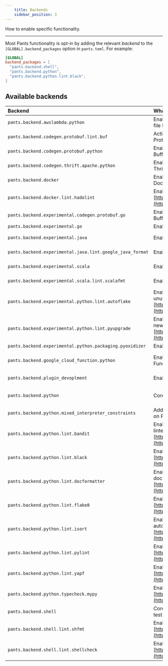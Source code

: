 ```yaml
---
    title: Backends
    sidebar_position: 3
---
```


How to enable specific functionality.

---

Most Pants functionality is opt-in by adding the relevant _backend_ to the `[GLOBAL].backend_packages` option in `pants.toml`. For example:

```toml title="pants.toml"
[GLOBAL]
backend_packages = [
  "pants.backend.shell",
  "pants.backend.python",
  "pants.backend.python.lint.black",
]
```

## Available backends

| Backend                                                   | What it does                                                                                                                              | Docs                                                                             |
| :-------------------------------------------------------- | :---------------------------------------------------------------------------------------------------------------------------------------- | :------------------------------------------------------------------------------- |
| `pants.backend.awslambda.python`                          | Enables generating an AWS Lambda zip file from Python code.                                                                               | [AWS Lambda](../../python/integrations/aws-lambda.mdx)                           |
| `pants.backend.codegen.protobuf.lint.buf`                 | Activate the Buf formatter and linter for Protocol Buffers.                                                                               | [Protobuf](../../python/integrations/protobuf-and-grpc.mdx)                      |
| `pants.backend.codegen.protobuf.python`                   | Enables generating Python from Protocol Buffers. Includes gRPC support.                                                                   | [Protobuf and gRPC](../../python/integrations/protobuf-and-grpc.mdx)             |
| `pants.backend.codegen.thrift.apache.python`              | Enables generating Python from Apache Thrift.                                                                                             | [Thrift](../../python/integrations/thrift.mdx)                                   |
| `pants.backend.docker`                                    | Enables building, running, and publishing Docker images.                                                                                  | [Docker overview](../../docker/index.mdx)                                        |
| `pants.backend.docker.lint.hadolint`                      | Enables Hadolint, a Docker linter: [https://github.com/hadolint/hadolint](https://github.com/hadolint/hadolint)                           | [Docker overview](../../docker/index.mdx)                                        |
| `pants.backend.experimental.codegen.protobuf.go`          | Enables generating Go from Protocol Buffers.                                                                                              |                                                                                  |
| `pants.backend.experimental.go`                           | Enables Go support.                                                                                                                       | [Go overview](../../go/index.mdx)                                                |
| `pants.backend.experimental.java`                         | Enables core Java support.                                                                                                                | [Java & Scala overview](../../java-and-scala/index.mdx)                          |
| `pants.backend.experimental.java.lint.google_java_format` | Enables Google Java Format.                                                                                                               | [Java & Scala overview](../../java-and-scala/index.mdx)                          |
| `pants.backend.experimental.scala`                        | Enables core Scala support.                                                                                                               | [Java & Scala overview](../../java-and-scala/index.mdx)                          |
| `pants.backend.experimental.scala.lint.scalafmt`          | Enables the Scalafmt formatter.                                                                                                           | [Java & Scala overview](../../java-and-scala/index.mdx)                          |
| `pants.backend.experimental.python.lint.autoflake`        | Enables Autoflake, which removes unused Python imports: [https://pypi.org/project/autoflake/](https://pypi.org/project/autoflake/)        | [Linters and formatters](../../python/overview/linters-and-formatters.mdx)       |
| `pants.backend.experimental.python.lint.pyupgrade`        | Enables Pyupgrade, which upgrades to new Python syntax: [https://pypi.org/project/pyupgrade/](https://pypi.org/project/pyupgrade/)        | [Linters and formatters](../../python/overview/linters-and-formatters.mdx)       |
| `pants.backend.experimental.python.packaging.pyoxidizer`  | Enables `pyoxidizer_binary` target.                                                                                                       | [PyOxidizer](../../python/integrations/pyoxidizer.mdx)                           |
| `pants.backend.google_cloud_function.python`              | Enables generating a Google Cloud Function from Python code.                                                                              | [Google Cloud Function](../../python/integrations/google-cloud-functions.mdx)    |
| `pants.backend.plugin_devoplment`                         | Enables `pants_requirements` target.                                                                                                      | [Plugins overview](../../writing-plugins/plugins-overview.mdx)                   |
| `pants.backend.python`                                    | Core Python support.                                                                                                                      | [Enabling Python support](../../python/overview/enabling-python-support.mdx)     |
| `pants.backend.python.mixed_interpreter_constraints`      | Adds the `py-constraints` goal for insights on Python interpreter constraints.                                                            | [Interpreter compatibility](../../python/overview/interpreter-compatibility.mdx) |
| `pants.backend.python.lint.bandit`                        | Enables Bandit, the Python security linter: [https://bandit.readthedocs.io/en/latest/](https://bandit.readthedocs.io/en/latest/).         | [Linters and formatters](../../python/overview/linters-and-formatters.mdx)       |
| `pants.backend.python.lint.black`                         | Enables Black, the Python autoformatter: [https://black.readthedocs.io/en/stable/](https://black.readthedocs.io/en/stable/).              | [Linters and formatters](../../python/overview/linters-and-formatters.mdx)       |
| `pants.backend.python.lint.docformatter`                  | Enables Docformatter, the Python docstring autoformatter: [https://github.com/myint/docformatter](https://github.com/myint/docformatter). | [Linters and formatters](../../python/overview/linters-and-formatters.mdx)       |
| `pants.backend.python.lint.flake8`                        | Enables Flake8, the Python linter: [https://flake8.pycqa.org/en/latest/](https://flake8.pycqa.org/en/latest/).                            | [Linters and formatters](../../python/overview/linters-and-formatters.mdx)       |
| `pants.backend.python.lint.isort`                         | Enables isort, the Python import autoformatter: [https://timothycrosley.github.io/isort/](https://timothycrosley.github.io/isort/).       | [Linters and formatters](../../python/overview/linters-and-formatters.mdx)       |
| `pants.backend.python.lint.pylint`                        | Enables Pylint, the Python linter: [https://www.pylint.org](https://www.pylint.org)                                                       | [Linters and formatters](../../python/overview/linters-and-formatters.mdx)       |
| `pants.backend.python.lint.yapf`                          | Enables Yapf, the Python formatter: [https://pypi.org/project/yapf/](https://pypi.org/project/yapf/)                                      | [Linters and formatters](../../python/overview/linters-and-formatters.mdx)       |
| `pants.backend.python.typecheck.mypy`                     | Enables MyPy, the Python type checker: [https://mypy.readthedocs.io/en/stable/](https://mypy.readthedocs.io/en/stable/).                  | [check](../../python/goals/check.mdx)                                            |
| `pants.backend.shell`                                     | Core Shell support, including shUnit2 test runner.                                                                                        | [Shell overview](../../shell/index.mdx)                                          |
| `pants.backend.shell.lint.shfmt`                          | Enables shfmt, a Shell autoformatter: [https://github.com/mvdan/sh](https://github.com/mvdan/sh).                                         | [Shell overview](../../shell/index.mdx)                                          |
| `pants.backend.shell.lint.shellcheck`                     | Enables Shellcheck, a Shell linter: [https://www.shellcheck.net/](https://www.shellcheck.net/).                                           | [Shell overview](../../shell/index.mdx)                                          |
